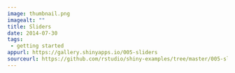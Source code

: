```yaml
---
image: thumbnail.png
imagealt: ""
title: Sliders
date: 2014-07-30 
tags: 
 - getting started
appurl: https://gallery.shinyapps.io/005-sliders
sourceurl: https://github.com/rstudio/shiny-examples/tree/master/005-sliders
---
```

